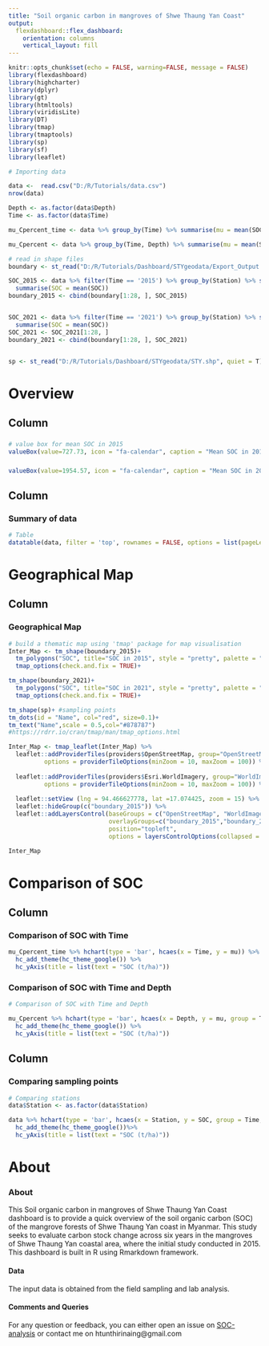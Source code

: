 ---
title: "Soil organic carbon in mangroves of Shwe Thaung Yan Coast"
output: 
  flexdashboard::flex_dashboard:
    orientation: columns
    vertical_layout: fill  
---

```{r setup, include=FALSE}
knitr::opts_chunk$set(echo = FALSE, warning=FALSE, message = FALSE)
library(flexdashboard)
library(highcharter)
library(dplyr)
library(gt)
library(htmltools)
library(viridisLite)
library(DT)
library(tmap)
library(tmaptools)
library(sp)
library(sf)
library(leaflet)
```

```{r include=FALSE}
# Importing data

data <-  read.csv("D:/R/Tutorials/data.csv")
nrow(data)

Depth <- as.factor(data$Depth)
Time <- as.factor(data$Time)
```

```{r include=FALSE}
mu_Cpercent_time <- data %>% group_by(Time) %>% summarise(mu = mean(SOC))

mu_Cpercent <- data %>% group_by(Time, Depth) %>% summarise(mu = mean(SOC))
```

```{r}
# read in shape files
boundary <- st_read("D:/R/Tutorials/Dashboard/STYgeodata/Export_Output.shp", quiet = T) #project boundary

SOC_2015 <- data %>% filter(Time == '2015') %>% group_by(Station) %>% select(SOC) %>%
  summarise(SOC = mean(SOC))
boundary_2015 <- cbind(boundary[1:28, ], SOC_2015)


SOC_2021 <- data %>% filter(Time == '2021') %>% group_by(Station) %>% select(SOC) %>%
  summarise(SOC = mean(SOC))
SOC_2021 <- SOC_2021[1:28, ]
boundary_2021 <- cbind(boundary[1:28, ], SOC_2021)


sp <- st_read("D:/R/Tutorials/Dashboard/STYgeodata/STY.shp", quiet = T) #sampling points
```


Overview
================================================================================

Column {data-width=155}
-----------------------------------------------------------------------

###

```{r}
# value box for mean SOC in 2015
valueBox(value=727.73, icon = "fa-calendar", caption = "Mean SOC in 2015", color = "#fdb863")
```

###
```{r}
valueBox(value=1954.57, icon = "fa-calendar", caption = "Mean SOC in 2021", color = "#8dd3c7")

```


Column{data-height=850}
-----------------------------------------------------------------------

### Summary of data

```{r}
# Table
datatable(data, filter = 'top', rownames = FALSE, options = list(pageLength = 50))

```

Geographical Map
=======================================================================

Column {.tabset}
-------------------------------------------------

### Geographical Map

```{r}
# build a thematic map using 'tmap' package for map visualisation
Inter_Map <- tm_shape(boundary_2015)+
  tm_polygons("SOC", title="SOC in 2015", style = "pretty", palette = "YlOrBr")+
  tmap_options(check.and.fix = TRUE)+

tm_shape(boundary_2021)+
  tm_polygons("SOC", title="SOC in 2021", style = "pretty", palette = "Blues")+
  tmap_options(check.and.fix = TRUE)+

tm_shape(sp)+ #sampling points
tm_dots(id = "Name", col="red", size=0.1)+
tm_text("Name",scale = 0.5,col="#878787")
#https://rdrr.io/cran/tmap/man/tmap_options.html

Inter_Map <- tmap_leaflet(Inter_Map) %>%
  leaflet::addProviderTiles(providers$OpenStreetMap, group="OpenStreetMap", 
          options = providerTileOptions(minZoom = 10, maxZoom = 100)) %>%
  
  leaflet::addProviderTiles(providers$Esri.WorldImagery, group="WorldImagery", 
          options = providerTileOptions(minZoom = 10, maxZoom = 100)) %>%
  
  leaflet::setView (lng = 94.466627778, lat =17.074425, zoom = 15) %>%
  leaflet::hideGroup(c("boundary_2015")) %>%
  leaflet::addLayersControl(baseGroups = c("OpenStreetMap", "WorldImagery"),
                            overlayGroups=c("boundary_2015","boundary_2021", "sampling points"),
                            position="topleft",
                            options = layersControlOptions(collapsed = FALSE)) 

Inter_Map

```



Comparison of SOC
=======================================================================



Column {data-width=350}
-----------------------------------------------------------------------

### Comparison of SOC with Time
```{r}

mu_Cpercent_time %>% hchart(type = 'bar', hcaes(x = Time, y = mu)) %>%
  hc_add_theme(hc_theme_google()) %>%
  hc_yAxis(title = list(text = "SOC (t/ha)"))

```



### Comparison of SOC with Time and Depth

```{r}
# Comparison of SOC with Time and Depth

mu_Cpercent %>% hchart(type = 'bar', hcaes(x = Depth, y = mu, group = Time, color = Time)) %>%
  hc_add_theme(hc_theme_google()) %>%
  hc_yAxis(title = list(text = "SOC (t/ha)"))

```

Column {.tabset}
-----------------------------------------------------------------------

### Comparing sampling points

```{r}
# Comparing stations
data$Station <- as.factor(data$Station)

data %>% hchart(type = 'bar', hcaes(x = Station, y = SOC, group = Time, color = Time)) %>%
  hc_add_theme(hc_theme_google())%>%
  hc_yAxis(title = list(text = "SOC (t/ha)"))

```

About {}
=======================================================================

### About

This Soil organic carbon in mangroves of Shwe Thaung Yan Coast dashboard is to provide a quick overview of the soil organic carbon (SOC) of the mangrove forests of Shwe Thaung Yan coast in Myanmar. This study seeks to evaluate carbon stock change across six years in the mangroves of Shwe Thaung Yan coastal area, where the initial study conducted in 2015. This dashboard is built in R using Rmarkdown framework.

#### Data
The input data is obtained from the field sampling and lab analysis.

#### Comments and Queries
For any question or feedback, you can either open an issue on [SOC-analysis](https://github.com/hthirinaing/SOC-analysis) or contact me on htunthirinaing@gmail.com

